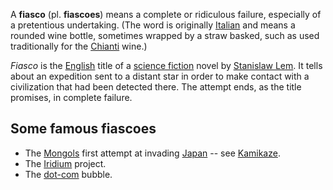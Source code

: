 {{msg:vfd}}
A '''fiasco''' (pl. '''fiascoes''') means a complete or ridiculous failure, especially of a pretentious undertaking. (The word is originally [[Italian language|Italian]] and means a rounded wine bottle, sometimes wrapped by a straw basked, such as used traditionally for the [[Chianti]] wine.)

''Fiasco'' is the [[English language|English]] title of a [[science fiction]] novel by [[Stanislaw Lem]]. It tells about an expedition sent to a distant star in order to make contact with a civilization that had been detected there. The attempt ends, as the title promises, in complete failure.

==Some famous fiascoes==

*The [[Mongol]]s first attempt at invading [[Japan]] -- see [[Kamikaze]]. 
*The [[Iridium (satellite)|Iridium]] project.
*The [[dot-com]] bubble.

{{msg:stub}}